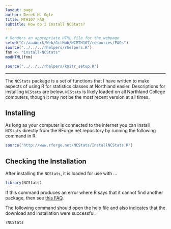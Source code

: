 ```yaml
---
layout: page
author: Derek H. Ogle
title: MTH107 FAQ
subtitle: How do I install NCStats?
---
```


```r
# Renders an appropriate HTML file for the webpage
setwd("C:/aaaWork/Web/GitHub/NCMTH107/resources/FAQs")
source("../../../rhelpers/rhelpers.R")
fnm <- "install-NCStats"
modHTML(fnm)
```

```r
source("../../../rhelpers/knitr_setup.R")
```

----

The `NCStats` package is a set of functions that I have written to make aspects of using R for statistics classes at Northland easier.  Descriptions for installing `NCStats` are below.  `NCStats` is likely loaded on all Northland College computers, though it may not be the most recent version at all times.

## Installing

As long as your computer is connected to the internet you can install `NCStats` directly from the RForge.net repository by running the following command in R.

```r
source("http://www.rforge.net/NCStats/InstallNCStats.R")
```

## Checking the Installation

After installing the `NCStats`, it is loaded for use with ...
```r
library(NCStats)
```

If this command produces an error where R says that it cannot find another package, then see [this FAQ](install-other-packages.html).

The following command should open the help file and also indicates that the download and installation were successful.
```r
?NCStats
```
